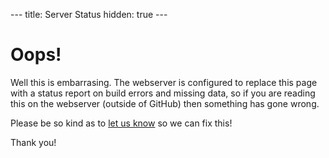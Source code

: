 ---
title: Server Status
hidden: true
---
= Oops! =

Well this is embarrasing. The webserver is configured to replace this page with a status report 
on build errors and missing data, so if you are reading this on the webserver (outside of GitHub)
then something has gone wrong. 

Please be so kind as to [[mailto:joel@nsc.liu.se|let us know]] so we can fix this!

Thank you!
